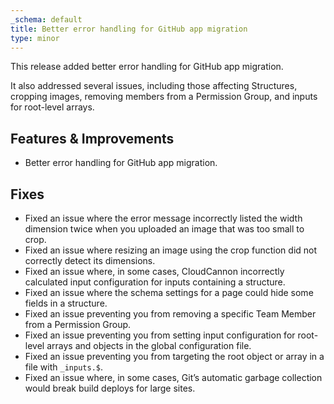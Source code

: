 ```yaml
---
_schema: default
title: Better error handling for GitHub app migration
type: minor
---
```

This release added better error handling for GitHub app migration.

It also addressed several issues, including those affecting Structures, cropping images, removing members from a Permission Group, and inputs for root-level arrays.

## Features & Improvements

* Better error handling for GitHub app migration.

## Fixes

* Fixed an issue where the error message incorrectly listed the width dimension twice when you uploaded an image that was too small to crop.
* Fixed an issue where resizing an image using the crop function did not correctly detect its dimensions.
* Fixed an issue where, in some cases, CloudCannon incorrectly calculated input configuration for inputs containing a structure.
* Fixed an issue where the schema settings for a page could hide some fields in a structure.
* Fixed an issue preventing you from removing a specific Team Member from a Permission Group.
* Fixed an issue preventing you from setting input configuration for root-level arrays and objects in the global configuration file.
* Fixed an issue preventing you from targeting the root object or array in a file with `_inputs.$`.
* Fixed an issue where, in some cases, Git’s automatic garbage collection would break build deploys for large sites.